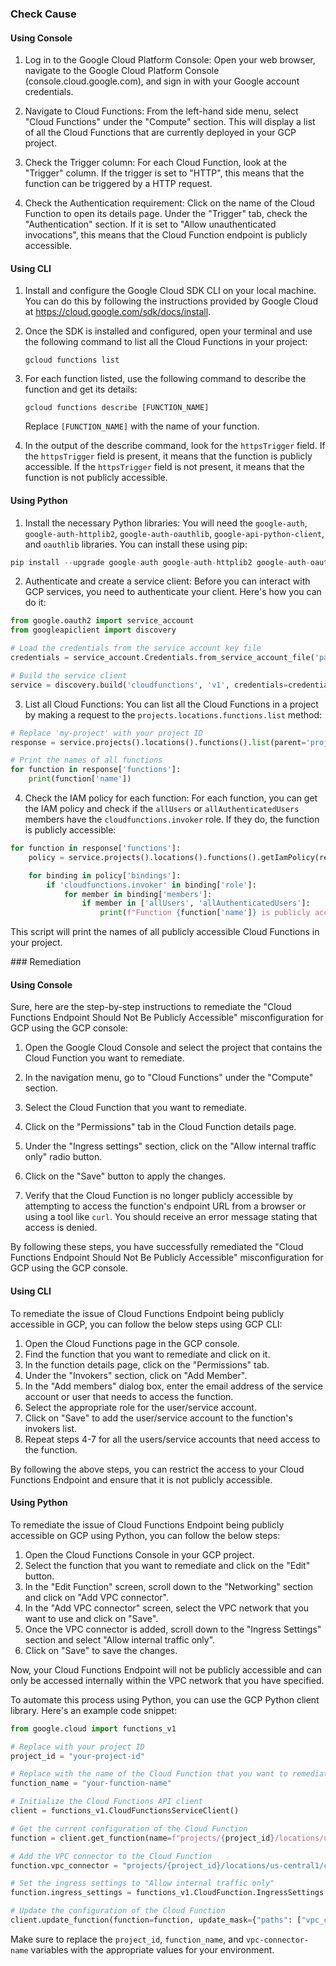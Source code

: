 

<Tabs><Tab title='Cause'>
### Check Cause

#### Using Console

1. Log in to the Google Cloud Platform Console: Open your web browser, navigate to the Google Cloud Platform Console (console.cloud.google.com), and sign in with your Google account credentials.

2. Navigate to Cloud Functions: From the left-hand side menu, select "Cloud Functions" under the "Compute" section. This will display a list of all the Cloud Functions that are currently deployed in your GCP project.

3. Check the Trigger column: For each Cloud Function, look at the "Trigger" column. If the trigger is set to "HTTP", this means that the function can be triggered by a HTTP request.

4. Check the Authentication requirement: Click on the name of the Cloud Function to open its details page. Under the "Trigger" tab, check the "Authentication" section. If it is set to "Allow unauthenticated invocations", this means that the Cloud Function endpoint is publicly accessible.

#### Using CLI

1. Install and configure the Google Cloud SDK CLI on your local machine. You can do this by following the instructions provided by Google Cloud at https://cloud.google.com/sdk/docs/install.

2. Once the SDK is installed and configured, open your terminal and use the following command to list all the Cloud Functions in your project:

   ```
   gcloud functions list
   ```

3. For each function listed, use the following command to describe the function and get its details:

   ```
   gcloud functions describe [FUNCTION_NAME]
   ```

   Replace `[FUNCTION_NAME]` with the name of your function.

4. In the output of the describe command, look for the `httpsTrigger` field. If the `httpsTrigger` field is present, it means that the function is publicly accessible. If the `httpsTrigger` field is not present, it means that the function is not publicly accessible.

#### Using Python

1. Install the necessary Python libraries: You will need the `google-auth`, `google-auth-httplib2`, `google-auth-oauthlib`, `google-api-python-client`, and `oauthlib` libraries. You can install these using pip:

```python
pip install --upgrade google-auth google-auth-httplib2 google-auth-oauthlib google-api-python-client oauthlib
```

2. Authenticate and create a service client: Before you can interact with GCP services, you need to authenticate your client. Here's how you can do it:

```python
from google.oauth2 import service_account
from googleapiclient import discovery

# Load the credentials from the service account key file
credentials = service_account.Credentials.from_service_account_file('path/to/keyfile.json')

# Build the service client
service = discovery.build('cloudfunctions', 'v1', credentials=credentials)
```

3. List all Cloud Functions: You can list all the Cloud Functions in a project by making a request to the `projects.locations.functions.list` method:

```python
# Replace 'my-project' with your project ID
response = service.projects().locations().functions().list(parent='projects/my-project/locations/-').execute()

# Print the names of all functions
for function in response['functions']:
    print(function['name'])
```

4. Check the IAM policy for each function: For each function, you can get the IAM policy and check if the `allUsers` or `allAuthenticatedUsers` members have the `cloudfunctions.invoker` role. If they do, the function is publicly accessible:

```python
for function in response['functions']:
    policy = service.projects().locations().functions().getIamPolicy(resource=function['name']).execute()

    for binding in policy['bindings']:
        if 'cloudfunctions.invoker' in binding['role']:
            for member in binding['members']:
                if member in ['allUsers', 'allAuthenticatedUsers']:
                    print(f"Function {function['name']} is publicly accessible")
```

This script will print the names of all publicly accessible Cloud Functions in your project.

</Tab>

<Tab title='Remediation'>
### Remediation

#### Using Console

Sure, here are the step-by-step instructions to remediate the "Cloud Functions Endpoint Should Not Be Publicly Accessible" misconfiguration for GCP using the GCP console:

1. Open the Google Cloud Console and select the project that contains the Cloud Function you want to remediate.

2. In the navigation menu, go to "Cloud Functions" under the "Compute" section.

3. Select the Cloud Function that you want to remediate.

4. Click on the "Permissions" tab in the Cloud Function details page.

5. Under the "Ingress settings" section, click on the "Allow internal traffic only" radio button.

6. Click on the "Save" button to apply the changes.

7. Verify that the Cloud Function is no longer publicly accessible by attempting to access the function's endpoint URL from a browser or using a tool like `curl`. You should receive an error message stating that access is denied.

By following these steps, you have successfully remediated the "Cloud Functions Endpoint Should Not Be Publicly Accessible" misconfiguration for GCP using the GCP console.

#### Using CLI

To remediate the issue of Cloud Functions Endpoint being publicly accessible in GCP, you can follow the below steps using GCP CLI:

1. Open the Cloud Functions page in the GCP console.
2. Find the function that you want to remediate and click on it.
3. In the function details page, click on the "Permissions" tab.
4. Under the "Invokers" section, click on "Add Member".
5. In the "Add members" dialog box, enter the email address of the service account or user that needs to access the function.
6. Select the appropriate role for the user/service account.
7. Click on "Save" to add the user/service account to the function's invokers list.
8. Repeat steps 4-7 for all the users/service accounts that need access to the function.

By following the above steps, you can restrict the access to your Cloud Functions Endpoint and ensure that it is not publicly accessible.

#### Using Python

To remediate the issue of Cloud Functions Endpoint being publicly accessible on GCP using Python, you can follow the below steps:

1. Open the Cloud Functions Console in your GCP project.
2. Select the function that you want to remediate and click on the "Edit" button.
3. In the "Edit Function" screen, scroll down to the "Networking" section and click on "Add VPC connector".
4. In the "Add VPC connector" screen, select the VPC network that you want to use and click on "Save".
5. Once the VPC connector is added, scroll down to the "Ingress Settings" section and select "Allow internal traffic only".
6. Click on "Save" to save the changes.

Now, your Cloud Functions Endpoint will not be publicly accessible and can only be accessed internally within the VPC network that you have specified. 

To automate this process using Python, you can use the GCP Python client library. Here's an example code snippet:

```python
from google.cloud import functions_v1

# Replace with your project ID
project_id = "your-project-id"

# Replace with the name of the Cloud Function that you want to remediate
function_name = "your-function-name"

# Initialize the Cloud Functions API client
client = functions_v1.CloudFunctionsServiceClient()

# Get the current configuration of the Cloud Function
function = client.get_function(name=f"projects/{project_id}/locations/us-central1/functions/{function_name}")

# Add the VPC connector to the Cloud Function
function.vpc_connector = "projects/{project_id}/locations/us-central1/connectors/{vpc-connector-name}"

# Set the ingress settings to "Allow internal traffic only"
function.ingress_settings = functions_v1.CloudFunction.IngressSettings.ALLOW_INTERNAL_ONLY

# Update the configuration of the Cloud Function
client.update_function(function=function, update_mask={"paths": ["vpc_connector", "ingress_settings"]})
```

Make sure to replace the `project_id`, `function_name`, and `vpc-connector-name` variables with the appropriate values for your environment.


</Tab>
</Tabs>